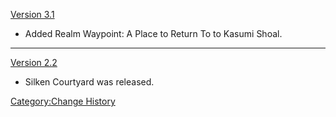 [[Version 3.1]]
* Added Realm Waypoint: A Place to Return To to Kasumi Shoal.
----
[[Version 2.2]]
* Silken Courtyard was released.
<noinclude>[[Category:Change History]]</noinclude>